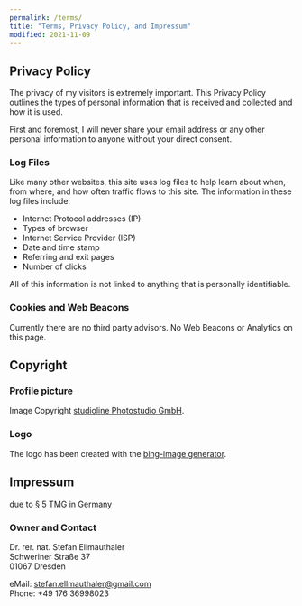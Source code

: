 ```yaml
---
permalink: /terms/
title: "Terms, Privacy Policy, and Impressum"
modified: 2021-11-09
---
```


## Privacy Policy

The privacy of my visitors is extremely important. This Privacy Policy outlines the types of personal information that is received and collected and how it is used.

First and foremost, I will never share your email address or any other personal information to anyone without your direct consent.

### Log Files

Like many other websites, this site uses log files to help learn about when, from where, and how often traffic flows to this site. The information in these log files include:

* Internet Protocol addresses (IP)
* Types of browser
* Internet Service Provider (ISP)
* Date and time stamp
* Referring and exit pages
* Number of clicks

All of this information is not linked to anything that is personally identifiable.

### Cookies and Web Beacons

Currently there are no third party advisors. No Web Beacons or Analytics on this page.

## Copyright

### Profile picture
Image Copyright [studioline Photostudio GmbH](https://studioline.de/).

### Logo
The logo has been created with the [bing-image generator](https://www.bing.com/images/create).

## Impressum
due to § 5 TMG in Germany
### Owner and Contact
Dr. rer. nat. Stefan Ellmauthaler  
Schweriner Straße 37  
01067 Dresden  

eMail: stefan.ellmauthaler@gmail.com  
Phone: +49 176 36998023
